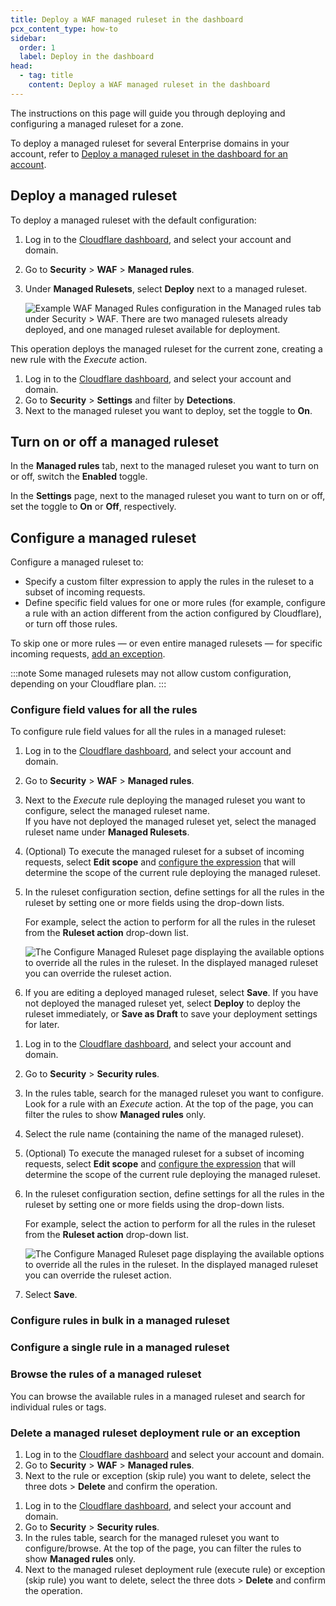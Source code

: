 ```yaml
---
title: Deploy a WAF managed ruleset in the dashboard
pcx_content_type: how-to
sidebar:
  order: 1
  label: Deploy in the dashboard
head:
  - tag: title
    content: Deploy a WAF managed ruleset in the dashboard
---
```



The instructions on this page will guide you through deploying and configuring a managed ruleset for a zone.

To deploy a managed ruleset for several Enterprise domains in your account, refer to [Deploy a managed ruleset in the dashboard for an account](/waf/account/managed-rulesets/deploy-dashboard/).

## Deploy a managed ruleset

To deploy a managed ruleset with the default configuration:

<Tabs syncKey="dashNewNav"> <TabItem label="Old dashboard">

1. Log in to the [Cloudflare dashboard](https://dash.cloudflare.com/), and select your account and domain.

2. Go to **Security** > **WAF** > **Managed rules**.

3. Under **Managed Rulesets**, select **Deploy** next to a managed ruleset.

   ![Example WAF Managed Rules configuration in the Managed rules tab under Security > WAF. There are two managed rulesets already deployed, and one managed ruleset available for deployment.](~/assets/images/waf/waf-managed-rules-tab.png)

This operation deploys the managed ruleset for the current zone, creating a new rule with the _Execute_ action.

</TabItem> <TabItem label="New dashboard" icon="rocket">

1. Log in to the [Cloudflare dashboard](https://dash.cloudflare.com), and select your account and domain.
2. Go to **Security** > **Settings** and filter by **Detections**.
3. Next to the managed ruleset you want to deploy, set the toggle to **On**.

</TabItem> </Tabs>

## Turn on or off a managed ruleset

<Tabs syncKey="dashNewNav"> <TabItem label="Old dashboard">

In the **Managed rules** tab, next to the managed ruleset you want to turn on or off, switch the **Enabled** toggle.

</TabItem> <TabItem label="New dashboard" icon="rocket">

In the **Settings** page, next to the managed ruleset you want to turn on or off, set the toggle to **On** or **Off**, respectively.

</TabItem> </Tabs>

## Configure a managed ruleset

Configure a managed ruleset to:

- Specify a custom filter expression to apply the rules in the ruleset to a subset of incoming requests.
- Define specific field values for one or more rules (for example, configure a rule with an action different from the action configured by Cloudflare), or turn off those rules.

To skip one or more rules — or even entire managed rulesets — for specific incoming requests, [add an exception](/waf/managed-rules/waf-exceptions/).

:::note
Some managed rulesets may not allow custom configuration, depending on your Cloudflare plan.
:::

### Configure field values for all the rules

To configure rule field values for all the rules in a managed ruleset:

<Tabs syncKey="dashNewNav"> <TabItem label="Old dashboard">

1. Log in to the [Cloudflare dashboard](https://dash.cloudflare.com/), and select your account and domain.

2. Go to **Security** > **WAF** > **Managed rules**.

3. Next to the _Execute_ rule deploying the managed ruleset you want to configure, select the managed ruleset name.<br/> If you have not deployed the managed ruleset yet, select the managed ruleset name under **Managed Rulesets**.

4. (Optional) To execute the managed ruleset for a subset of incoming requests, select **Edit scope** and [configure the expression](/ruleset-engine/rules-language/expressions/edit-expressions/) that will determine the scope of the current rule deploying the managed ruleset.

5. In the ruleset configuration section, define settings for all the rules in the ruleset by setting one or more fields using the drop-down lists.

   For example, select the action to perform for all the rules in the ruleset from the **Ruleset action** drop-down list.

   ![The Configure Managed Ruleset page displaying the available options to override all the rules in the ruleset. In the displayed managed ruleset you can override the ruleset action.](~/assets/images/waf/waf-configure-ruleset.png)

6. If you are editing a deployed managed ruleset, select **Save**. If you have not deployed the managed ruleset yet, select **Deploy** to deploy the ruleset immediately, or **Save as Draft** to save your deployment settings for later.

</TabItem> <TabItem label="New dashboard" icon="rocket">

1. Log in to the [Cloudflare dashboard](https://dash.cloudflare.com), and select your account and domain.

2. Go to **Security** > **Security rules**.

3. In the rules table, search for the managed ruleset you want to configure. Look for a rule with an _Execute_ action. At the top of the page, you can filter the rules to show **Managed rules** only.

4. Select the rule name (containing the name of the managed ruleset).

5. (Optional) To execute the managed ruleset for a subset of incoming requests, select **Edit scope** and [configure the expression](/ruleset-engine/rules-language/expressions/edit-expressions/) that will determine the scope of the current rule deploying the managed ruleset.

6. In the ruleset configuration section, define settings for all the rules in the ruleset by setting one or more fields using the drop-down lists.

   For example, select the action to perform for all the rules in the ruleset from the **Ruleset action** drop-down list.

   ![The Configure Managed Ruleset page displaying the available options to override all the rules in the ruleset. In the displayed managed ruleset you can override the ruleset action.](~/assets/images/waf/waf-configure-ruleset.png)

7. Select **Save**.

</TabItem> </Tabs>

### Configure rules in bulk in a managed ruleset

<Tabs syncKey="dashNewNav"> <TabItem label="Old dashboard">

<Render file="managed-rules-browse-zone" />

<Render file="managed-ruleset-configure-rules-in-bulk" />

</TabItem> <TabItem label="New dashboard" icon="rocket">

<Render file="managed-rules-browse-zone-new-nav" />

<Render file="managed-ruleset-configure-rules-in-bulk" />

</TabItem> </Tabs>

### Configure a single rule in a managed ruleset

<Tabs syncKey="dashNewNav"> <TabItem label="Old dashboard">

<Render file="managed-rules-browse-zone" />

<Render file="managed-ruleset-configure-single-rule" />

</TabItem> <TabItem label="New dashboard" icon="rocket">

<Render file="managed-rules-browse-zone-new-nav" />

<Render file="managed-ruleset-configure-single-rule" />

</TabItem> </Tabs>

### Browse the rules of a managed ruleset

You can browse the available rules in a managed ruleset and search for individual rules or tags.

<Tabs syncKey="dashNewNav"> <TabItem label="Old dashboard">

<Render file="managed-rules-browse-zone" />

</TabItem> <TabItem label="New dashboard" icon="rocket">

<Render file="managed-rules-browse-zone-new-nav" />

</TabItem> </Tabs>

### Delete a managed ruleset deployment rule or an exception

<Tabs syncKey="dashNewNav"> <TabItem label="Old dashboard">

1. Log in to the [Cloudflare dashboard](https://dash.cloudflare.com/) and select your account and domain.
2. Go to **Security** > **WAF** > **Managed rules**.
3. Next to the rule or exception (skip rule) you want to delete, select the three dots > **Delete** and confirm the operation.

</TabItem> <TabItem label="New dashboard" icon="rocket">

1. Log in to the [Cloudflare dashboard](https://dash.cloudflare.com), and select your account and domain.
2. Go to **Security** > **Security rules**.
3. In the rules table, search for the managed ruleset you want to configure/browse. At the top of the page, you can filter the rules to show **Managed rules** only.
4. Next to the managed ruleset deployment rule (execute rule) or exception (skip rule) you want to delete, select the three dots > **Delete** and confirm the operation.

</TabItem> </Tabs>

